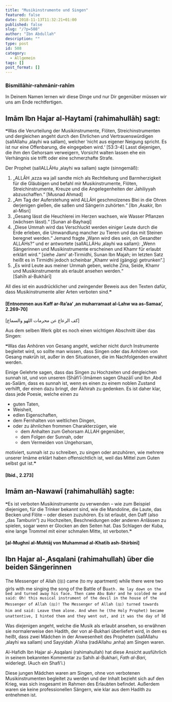 ```yaml
---
title: "Musikinstrumente und Singen"
featured: false
date: 2018-11-13T11:32:21+01:00
published: false
slug: "/?p=508"
author: "Ibn Abdullah"
description: ""
type: post
id: 508
category:
  - Allgemein
tags: []
post_format: []
---
```


### Bismillāhir-rahmānir-rahīm

In Deinem Namen lernen wir diese Dinge und nur Dir gegenüber müssen wir uns am Ende rechtfertigen.

## Imām Ibn Hajar al-Haytamī (rahimahullāh) sagt:

❝Was die Verurteilung der Musikinstrumente, Flöten, Streichinstrumenten und dergleichen angeht durch den Ehrlichen und Vertrauenswürdigen (sallAllahu ‚alayhi wa sallam), welcher ’nicht aus eigener Neigung spricht. Es ist nur eine Offenbarung, die eingegeben wird.‘ \[53:3-4\] Lasst diejenigen, die ihm den Gehorsam verweigern, Vorsicht walten lassen ehe ein Verhängnis sie trifft oder eine schmerzhafte Strafe.

Der Prophet (sallALLĀHu ‚alayhi wa sallam) sagte (sinngemäß):

1. „ALLĀH ‚azza wa jall sandte mich als Rechtleitung und Barmherzigkeit für die Gläubigen und befahl mir Musikinstrumente, Flöten, Streichinstrumente, Kreuze und die Angelegenheiten der Jahiliyyah abzuschaffen.“ \[Musnad Ahmad\]
2. „Am Tag der Auferstehung wird ALLĀH geschmolzenes Blei in die Ohren derjenigen gießen, die saßen und Sängerin zuhörten.“ \[Ibn ‚Asakir, Ibn al-Misri\]
3. „Gesang lässt die Heuchlerei im Herzen wachsen, wie Wasser Pflanzen (wächsen lässt).“ \[Sunan al-Bayhaqi\]
4. „Diese Ummah wird das Verschluckt werden einiger Leute durch die Erde erleben, die Umwandlung mancher zu Tieren und das mit Steinen beregnet werden.“ Jemand fragte „Wann wird dies sein, oh Gesandter ALLĀHs?“ und er antwortete (sallALLĀHu ‚alayhi wa sallam): „Wenn Sängerinnen und Musikinstrumente erscheinen und Khamr für erlaubt erklärt wird.“ \[siehe Jami‘ at-Tirmidhi, Sunan Ibn Majah; im letzten Satz heißt es in Tirmidhi jedoch scheinbar „Khamr wird (gängig) getrunken“.\]
5. „Es wird Leute aus meiner Ummah geben, welche Zina, Seide, Khamr und Musikinstrumente als erlaubt ansehen werden.“  
   \[Sahīh al-Bukhārī\]

All dies ist ein ausdrücklicher und zwingender Beweis aus den Texten dafür, dass Musikinstrumente aller Arten verboten sind.❞

#### \[Entnommen aus Kaff ar-Ra’aa‘ ‚an muharramaat al-Lahw wa as-Samaa‘, 2.269-70\]

\[كف الرعاع عن محرمات اللهو والسماع\]

Aus dem selben Werk gibt es noch einen wichtigen Abschnitt über das Singen:

❝Was das Anhören von Gesang angeht, welcher nicht durch Instrumente begleitet wird, so sollte man wissen, dass Singen oder das Anhören von Gesang makrūh ist, außer in den Situationen, die im Nachfolgenden erwähnt werden.

Einige Gelehrte sagen, dass das Singen zu Hochzeiten und dergleichen sunnah ist, und von unseren (Shāfi’ī-)Imāmen sagen Ghazālī und Ibn ‚Abd as-Salām, dass es sunnah ist, wenn es einen zu einem noblen Zustand verhilft, der einen dazu bringt, der Ākhirah zu gedenken. Es ist daher klar, dass jede Poesie, welche einen zu

- guten Taten,
- Weisheit,
- edlen Eigenschaften,
- dem Fernhalten von weltlichen Dingen,
- oder zu ähnlichen frommen Charakterzügen, wie
  - dem Anhalten zum Gehorsam ALLAH gegenüber,
  - dem Folgen der Sunnah, oder
  - dem Vermeiden von Ungehorsam,

motiviert, sunnah ist zu schreiben, zu singen oder anzuhören, wie mehrere unserer Imāme erklärt haben offensichtlich ist, weil das Mittel zum Guten selbst gut ist.❞

#### \[Ibid., 2.273\]

## Imām an-Nawawī (rahimahullāh) sagte:

❝Es ist verboten Musikinstrumente zu verwenden – wie zum Beispiel diejenigen, für die Trinker bekannt sind, wie die Mandoline, die Laute, das Becken und Flöte – oder diesen zuzuhören. Es ist erlaubt, den Daff (also „das Tamburin“) zu Hochzeiten, Beschneidungen oder anderen Anlässen zu spielen, sogar wenn er Glocken an den Seiten hat. Das Schlagen der Kuba, eine lange Trommel mit einer schmalen Mitte, ist verboten.❞

#### \[al-Mughnī al-Muhtāj von Muhammad al-Khatīb ash-Shirbinī\]

## Ibn Hajar al-‚Asqalani (rahimahullah) über die beiden Sängerinnen

The Messenger of Allah (ﷺ) came (to my apartment) while there were two girls with me singing the song of the Battle of Bu`ath. He lay down on the bed and turned away his face. Then came Abu Bakr and he scolded me and said: Oh! this musical instrument of the devil in the house of the Messenger of Allah (ﷺ)! The Messenger of Allah (ﷺ) turned towards him and said: Leave them alone. And when he (the Holy Prophet) became unattentive, I hinted them and they went out, and it was the day of `Id

Was diejenigen angeht, welche die Musik als erlaubt ansehen, so erwähnen sie normalerweise den Hadith, der von al-Bukhari überliefert wird, in dem es heißt, dass zwei Mädchen in der Anwesenheit des Propheten (sallAllahu ‚alayhi wa sallam) und Sayyidah ‚A’isha (radiAllahu ‚anha) am Singen waren.

Al-Hafidh Ibn Hajar al-‚Asqalani (rahimahullah) hat diese Ansicht ausführlich in seinem bekannten Kommentar zu Sahih al-Bukhari, _Fath al-Bari_, widerlegt. (Auch ein Shafi’i.)

Diese jungen Mädchen waren am Singen, ohne von verbotenen Musikinstrumenten begleitet zu werden und der Inhalt bezieht sich auf den Krieg, was sich insgesamt im Rahmen des Erlaubten befindet. Außerdem waren sie keine professionellen Sängern, wie klar aus dem Hadith zu entnehmen ist.

